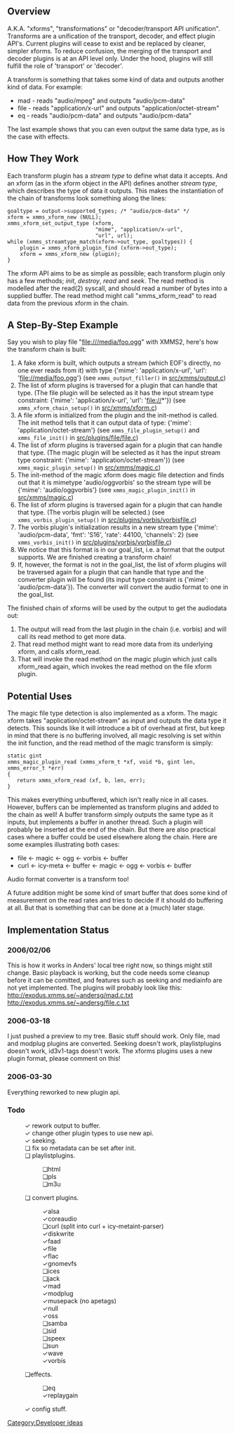 ==Overview==
A.K.A. "xforms", "transformations" or "decoder/transport API unification". Transforms are a unification of the transport, decoder, and effect plugin API's. Current plugins will cease to exist and be replaced by cleaner, simpler xforms. To reduce confusion, the merging of the transport and decoder plugins is at an API level only. Under the hood, plugins will still fulfill the role of 'transport' or 'decoder'.

A transform is something that takes some kind of data and outputs another kind of data. For example:
* mad - reads "audio/mpeg" and outputs "audio/pcm-data"
* file - reads "application/x-url" and outputs "application/octet-stream"
* eq - reads "audio/pcm-data" and outputs "audio/pcm-data"
The last example shows that you can even output the same data type, as is the case with effects.

==How They Work==
Each transform plugin has a ''stream type'' to define what data it accepts. And an xform (as in the xform object in the API) defines another ''stream type'', which describes the type of data it outputs. This makes the instantiation of the chain of transforms look something along the lines:
 goaltype = output->supported_types; /* "audio/pcm-data" */
 xform = xmms_xform_new (NULL);
 xmms_xform_set_output_type (xform,
                             "mime", "application/x-url",
                             "url", url);
 while (xmms_streamtype_match(xform->out_type, goaltypes)) {
     plugin = xmms_xform_plugin_find (xform->out_type);
     xform = xmms_xform_new (plugin);
 }

The xform API aims to be as simple as possible; each transform plugin only has a few methods; ''init'', ''destroy'', ''read'' and ''seek''. The read method is modelled after the read(2) syscall, and should read a number of bytes into a supplied buffer. The read method might call "xmms_xform_read" to read data from the previous xform in the chain.

==A Step-By-Step Example==
Say you wish to play file "file:///media/foo.ogg" with XMMS2, here's how the transform chain is built:

# A fake xform is built, which outputs a stream (which EOF's directly, no one ever reads from it) with type {'mime': 'application/x-url', 'url': 'file://media/foo.ogg'} (see <code>xmms_output_filler()</code> in [http://git.xmms.se/?p=xmms2-devel.git;a=blob;f=src/xmms/output.c src/xmms/output.c])
# The list of xform plugins is traversed for a plugin that can handle that type. (The file plugin will be selected as it has the input stream type constraint: {'mime': 'application/x-url', 'url': 'file://*'}) (see <code>xmms_xform_chain_setup()</code> in [http://git.xmms.se/?p=xmms2-devel.git;a=blob;f=src/xmms/xform.c src/xmms/xform.c])
# A file xform is initialized from the plugin and the init-method is called. The init method tells that it can output data of type: {'mime': 'application/octet-stream'} (see <code>xmms_file_plugin_setup()</code> and <code>xmms_file_init()</code> in [http://git.xmms.se/?p=xmms2-devel.git;a=blob;f=src/plugins/file/file.c src/plugins/file/file.c])
# The list of xform plugins is traversed again for a plugin that can handle that type. (The magic plugin will be selected as it has the input stream type constraint: {'mime': 'application/octet-stream'}) (see <code>xmms_magic_plugin_setup()</code> in [http://git.xmms.se/?p=xmms2-devel.git;a=blob;f=src/xmms/magic.c src/xmms/magic.c])
# The init-method of the magic xform does magic file detection and finds out that it is mimetype 'audio/oggvorbis' so the stream type will be {'mime': 'audio/oggvorbis'} (see <code>xmms_magic_plugin_init()</code> in [http://git.xmms.se/?p=xmms2-devel.git;a=blob;f=src/xmms/magic.c src/xmms/magic.c])
# The list of xform plugins is traversed again for a plugin that can handle that type. (The vorbis plugin will be selected.) (see <code>xmms_vorbis_plugin_setup()</code> in [http://git.xmms.se/?p=xmms2-devel.git;a=blob;f=src/plugins/vorbis/vorbisfile.c src/plugins/vorbis/vorbisfile.c])
# The vorbis plugin's initialization results in a new stream type {'mime': 'audio/pcm-data', 'fmt': 'S16', 'rate': 44100, 'channels': 2} (see <code>xmms_vorbis_init()</code> in [http://git.xmms.se/?p=xmms2-devel.git;a=blob;f=src/plugins/vorbis/vorbisfile.c src/plugins/vorbis/vorbisfile.c])
# We notice that this format is in our goal_list, i.e. a format that the output supports. We are finished creating a transform chain!
# If, however, the format is not in the goal_list, the list of xform plugins will be traversed again for a plugin that can handle that type and the converter plugin will be found (its input type constraint is {'mime': 'audio/pcm-data'}). The converter will convert the audio format to one in the goal_list.

The finished chain of xforms will be used by the output to get the audiodata out:
# The output will read from the last plugin in the chain (i.e. vorbis) and will call its read method to get more data.
# That read method might want to read more data from its underlying xform, and calls xform_read.
# That will invoke the read method on the magic plugin which just calls xform_read again, which invokes the read method on the file xform plugin.

==Potential Uses==
The magic file type detection is also implemented as a xform. The magic xform takes "application/octet-stream" as input and outputs the data type it detects. This sounds like it will introduce a bit of overhead at first, but keep in mind that there is no buffering involved, all magic resolving is set within the init function, and the read method of the magic transform is simply:
 static gint
 xmms_magic_plugin_read (xmms_xform_t *xf, void *b, gint len,
 xmms_error_t *err)
 {
 	return xmms_xform_read (xf, b, len, err);
 }

This makes everything unbuffered, which isn't really nice in all cases. However, buffers can be implemented as transform plugins and added to the chain as well! A buffer transform simply outputs the same type as it inputs, but implements a buffer in another thread. Such a plugin will probably be inserted at the end of the chain. But there are also practical cases where a buffer could be used elsewhere along the chain. Here are some examples illustrating both cases:
* file <- magic <- ogg <- vorbis <- buffer
* curl <- icy-meta <- buffer <- magic <- ogg <- vorbis <- buffer

Audio format converter is a transform too!

A future addition might be some kind of smart buffer that does some kind of measurement on the read rates and tries to decide if it should do buffering at all. But that is something that can be done at a (much) later stage.

==Implementation Status==
===2006/02/06===
This is how it works in Anders' local tree right now, so things might still change. Basic playback is working, but the code needs some cleanup before it can be comitted, and features such as seeking and mediainfo are not yet implemented. The plugins will probably look like this:
http://exodus.xmms.se/~andersg/mad.c.txt http://exodus.xmms.se/~andersg/file.c.txt

===2006-03-18===
I just pushed a preview to my tree. Basic stuff should work. Only file, mad and modplug plugins are converted. Seeking doesn't work, playlistplugins doesn't work, id3v1-tags doesn't work. The xforms plugins uses a new plugin format, please comment on this!


===2006-03-30===
Everything reworked to new plugin api.

===Todo===
:&#10003; rework output to buffer.
:&#10003; change other plugin types to use new api.
:&#10003; seeking.
:&#10063; fix so metadata can be set after init.
:&#10063; playlistplugins.
::&#10063;html
::&#10063;pls
::&#10063;m3u
:&#10063; convert plugins.
::&#10003;alsa
::&#10003;coreaudio
::&#10063;curl (split into curl + icy-metaint-parser)
::&#10003;diskwrite
::&#10003;faad
::&#10003;file
::&#10003;flac
::&#10003;gnomevfs
::&#10063;ices
::&#10063;jack
::&#10003;mad
::&#10003;modplug
::&#10003;musepack (no apetags)
::&#10003;null
::&#10003;oss
::&#10063;samba
::&#10063;sid
::&#10063;speex
::&#10063;sun
::&#10003;wave
::&#10003;vorbis
:&#10063;effects.
::&#10063;eq
::&#10003;replaygain
:&#10003; config stuff.

[[Category:Developer ideas]]